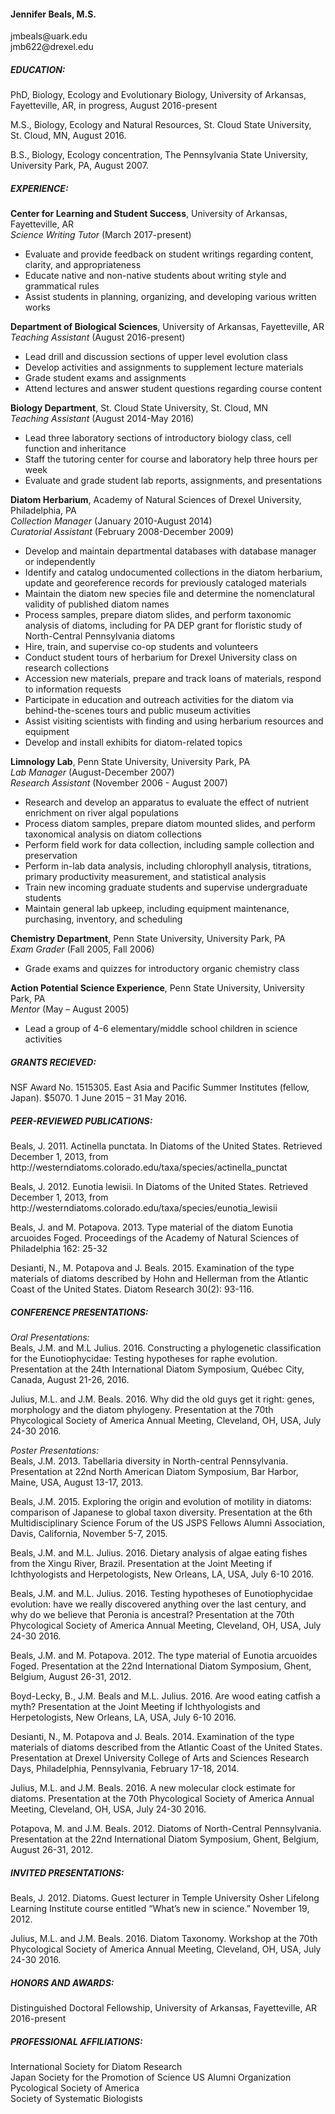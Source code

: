 #### **Jennifer Beals, M.S.**  
jmbeals@uark.edu  
jmb622@drexel.edu

##### **EDUCATION:**

 PhD, Biology, Ecology and Evolutionary Biology, University of Arkansas, Fayetteville, AR, in progress, August 2016-present
 
 M.S., Biology, Ecology and Natural Resources, St. Cloud State University, St. Cloud, MN, August 2016.

 B.S., Biology, Ecology concentration, The Pennsylvania State University, University Park, PA, August 2007.

##### **EXPERIENCE:**

**Center for Learning and Student Success**, University of Arkansas, Fayetteville, AR  
*Science Writing Tutor* (March 2017-present)  

* Evaluate and provide feedback on student writings regarding content, clarity, and appropriateness  
* Educate native and non-native students about writing style and grammatical rules  
*	Assist students in planning, organizing, and developing various written works  

**Department of Biological Sciences**, University of Arkansas, Fayetteville, AR   
*Teaching Assistant* (August 2016-present)

* Lead drill and discussion sections of upper level evolution class  
*	Develop activities and assignments to supplement lecture materials  
*	Grade student exams and assignments  
*	Attend lectures and answer student questions regarding course content 

**Biology Department**, St. Cloud State University, St. Cloud, MN  
*Teaching Assistant* (August 2014-May 2016)

* Lead three laboratory sections of introductory biology class, cell function and inheritance  
*	Staff the tutoring center for course and laboratory help three hours per week  
*	Evaluate and grade student lab reports, assignments, and presentations 

**Diatom Herbarium**, Academy of Natural Sciences of Drexel University, Philadelphia, PA  
*Collection Manager* (January 2010-August 2014)  
*Curatorial Assistant* (February 2008-December 2009)  

*	Develop and maintain departmental databases with database manager or independently  
*	Identify and catalog undocumented collections in the diatom herbarium, update and georeference records for previously cataloged materials  
*	Maintain the diatom new species file and determine the nomenclatural validity of published diatom names  
*	Process samples, prepare diatom slides, and perform taxonomic analysis of diatoms, including for PA DEP grant for floristic study of North-Central Pennsylvania diatoms  
*	Hire, train, and supervise co-op students and volunteers  
*	Conduct student tours of herbarium for Drexel University class on research collections  
*	Accession new materials, prepare and track loans of materials, respond to information requests  
*	Participate in education and outreach activities for the diatom via behind-the-scenes tours and public museum activities  
*	Assist visiting scientists with finding and using herbarium resources and equipment   
*	Develop and install exhibits for diatom-related topics

**Limnology Lab**, Penn State University, University Park, PA  
*Lab Manager* (August-December 2007)  
*Research Assistant* (November 2006 - August 2007)  

*	Research and develop an apparatus to evaluate the effect of nutrient enrichment on river algal populations  
*	Process diatom samples, prepare diatom mounted slides, and perform taxonomical analysis on diatom collections  
*	Perform field work for data collection, including sample collection and preservation  
*	Perform in-lab data analysis, including chlorophyll analysis, titrations, primary productivity measurement, and statistical analysis  
*	Train new incoming graduate students and supervise undergraduate students  
*	Maintain general lab upkeep, including equipment maintenance, purchasing, inventory, and scheduling

**Chemistry Department**, Penn State University, University Park, PA  
*Exam Grader* (Fall 2005, Fall 2006)  

*	Grade exams and quizzes for introductory organic chemistry class

**Action Potential Science Experience**, Penn State University, University Park, PA  
*Mentor* (May – August 2005)  

*	Lead a group of 4-6 elementary/middle school children in science activities


##### **GRANTS RECIEVED**:  
NSF Award No. 1515305. East Asia and Pacific Summer Institutes (fellow, Japan). $5070. 1 June 2015 – 31 May 2016.


##### **PEER-REVIEWED PUBLICATIONS:**

Beals, J. 2011. Actinella punctata. In Diatoms of the United States. Retrieved December 1, 2013, from http://westerndiatoms.colorado.edu/taxa/species/actinella_punctat

Beals, J. 2012. Eunotia lewisii. In Diatoms of the United States. Retrieved December 1, 2013, from http://westerndiatoms.colorado.edu/taxa/species/eunotia_lewisii  

Beals, J. and M. Potapova. 2013. Type material of the diatom Eunotia arcuoides Foged. Proceedings of the Academy of Natural Sciences of Philadelphia 162: 25-32

Desianti, N., M. Potapova and J. Beals. 2015. Examination of the type materials of diatoms described by Hohn and Hellerman from the Atlantic Coast of the United States. Diatom Research 30(2): 93-116.


##### **CONFERENCE PRESENTATIONS:**  
*Oral Presentations:*  
Beals, J.M. and M.L Julius. 2016. Constructing a phylogenetic classification for the Eunotiophycidae: Testing hypotheses for raphe evolution. Presentation at the 24th International Diatom Symposium, Québec City, Canada, August 21-26, 2016.

Julius, M.L. and J.M. Beals. 2016. Why did the old guys get it right: genes, morphology and the diatom phylogeny. Presentation at the 70th Phycological Society of America Annual Meeting, Cleveland, OH, USA, July 24-30 2016.

*Poster Presentations:*  
Beals, J.M. 2013. Tabellaria diversity in North-central Pennsylvania. Presentation at 22nd North American Diatom Symposium, Bar Harbor, Maine, USA, August 13-17, 2013.

Beals, J.M. 2015. Exploring the origin and evolution of motility in diatoms: comparison of Japanese to global taxon diversity. Presentation at the 6th Multidisciplinary Science Forum of the US JSPS Fellows Alumni Association, Davis, California, November 5-7, 2015.

Beals, J.M. and M.L. Julius. 2016. Dietary analysis of algae eating fishes from the Xingu River, Brazil. Presentation at the Joint Meeting if Ichthyologists and Herpetologists, New Orleans, LA, USA, July 6-10 2016.

Beals, J.M. and M.L. Julius. 2016. Testing hypotheses of Eunotiophycidae evolution: have we really discovered anything over the last century, and why do we believe that Peronia is ancestral? Presentation at the 70th Phycological Society of America Annual Meeting, Cleveland, OH, USA, July 24-30 2016.

Beals, J.M. and M. Potapova. 2012. The type material of Eunotia arcuoides Foged. Presentation at the 22nd International Diatom Symposium, Ghent, Belgium, August 26-31, 2012.

Boyd-Lecky, B., J.M. Beals and M.L. Julius. 2016. Are wood eating catfish a myth? Presentation at the Joint Meeting if Ichthyologists and Herpetologists, New Orleans, LA, USA, July 6-10 2016.

Desianti, N., M. Potapova and J. Beals. 2014. Examination of the type materials of diatoms described from the Atlantic Coast of the United States. Presentation at Drexel University College of Arts and Sciences Research Days, Philadelphia, Pennsylvania, February 17-18, 2014.  

Julius, M.L. and J.M. Beals. 2016. A new molecular clock estimate for diatoms. Presentation at the 70th Phycological Society of America Annual Meeting, Cleveland, OH, USA, July 24-30 2016.

Potapova, M. and J.M. Beals. 2012. Diatoms of North-Central Pennsylvania. Presentation at the 22nd International Diatom Symposium, Ghent, Belgium, August 26-31, 2012.

##### **INVITED PRESENTATIONS:**  
Beals, J. 2012. Diatoms. Guest lecturer in Temple University Osher Lifelong Learning Institute course entitled “What’s new in science.” November 19, 2012.

Julius, M.L. and J.M. Beals. 2016. Diatom Taxonomy. Workshop at the 70th Phycological Society of America Annual Meeting, Cleveland, OH, USA, July 24-30 2016.

##### **HONORS AND AWARDS:**  
Distinguished Doctoral Fellowship, University of Arkansas, Fayetteville, AR	2016-present

##### **PROFESSIONAL AFFILIATIONS:**  
International Society for Diatom Research  
Japan Society for the Promotion of Science US Alumni Organization  
Pycological Society of America  
Society of Systematic Biologists  
